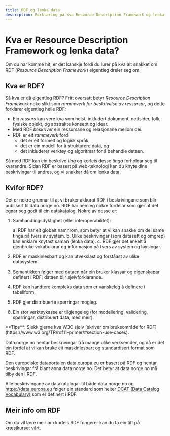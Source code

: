 ```yaml
---
title: RDF og lenka data
description: Forklaring på kva Resource Description Framework og lenka data er og kvifor data.norge.no brukar det.
---
```


# Kva er Resource Description Framework og lenka data?

Om du har komme hit, er det kanskje fordi du lurer på kva alt snakket om RDF (_Resource Description Framework_) eigentleg dreier seg om.

## Kva er RDF?

Så kva er då eigentleg RDF? Fritt oversatt betyr _Resource Description Framework_ noko slikt som _rammeverk for beskrivelse av ressursar_, og dette forklarer eigentleg heile RDF:

- Ein _ressurs_ kan vere kva som helst, inkludert dokument, nettsider, folk, fysiske objekt, og abstrakte konsept og idear.
- Med RDF _beskriver_ ein ressursane og relasjonane mellom dei.
- RDF er eit _rammeverk_ fordi
    - det er eit formelt og logisk språk,
    - det er ein modell for å strukturere data, og
    - det inkluderer verktøy og algoritmar for å behandle dataen.

Så med RDF kan ein beskrive _ting_ og korleis desse _tinga_ forholdar seg til kvarandre.
Sidan RDF er basert på web-teknologi kan du knyte dine beskrivingar til andres, og vi snakkar då om lenka data.

## Kvifor RDF?

Det er nokre grunnar til at vi bruker akkurat RDF i beskrivingane som blir publisert til data.norge.no.
RDF har nemleg nokre fordelar som gjer at det egnar seg godt til ein datakatalog. Nokre av desse er:

1. Samhandlingsdyktighet (eller interoperabilitet):

    a. RDF har eit globalt namnrom, som betyr at vi kan snakke om dei same tinga på tvers av system.
    b. Ulike beskrivingar (som datasett og omgrep) kan enklare knytast saman (lenka data).
    c. RDF gjer det enkelt å gjenbruke vokabularar og informasjon på tvers av system og løysingar.

2. RDF er maskinlesbart og kan utvekslast og forståast av ulike datasystem.
3. Semantikken følger med dataen når ein bruker klassar og eigenskapar definert i RDF; dataen blir sjølvforklarande.
4. RDF kan handtere kompleks data som er vanskeleg å definere i tabellform.
5. RDF gjer distribuerte spørringar mogleg.
6. Ein stor verktøykasse er tilgjengeleg (for modellering, validering, spørringar, distribuert data, med meir).

<Alert size='sm'>
    **Tips**: Sjekk gjerne kva W3C sjølv [skriver om bruksområde for
    RDF](https://www.w3.org/TR/rdf11-primer/#section-use-cases).
</Alert>

Data.norge.no hentar beskrivingar frå mange ulike verksemder, og då er det ein fordel at vi kan bruke eit maskinlesbart og standardisert format som RDF.

Den europeiske dataportalen [data.europa.eu](https://data.europa.eu) er basert på RDF og hentar beskrivingar frå blant anna data.norge.no. Det betyr at data.norge.no må tilby den i RDF.

Alle beskrivingane av datakatalogar til både data.norge.no og https://data.europa.eu følger ein standard som heiter [DCAT (Data Catalog Vocabulary)](https://www.w3.org/TR/vocab-dcat-3/) som er definert i RDF.

## Meir info om RDF

Om du vil lære meir om korleis RDF fungerer kan du ta ein titt på [kræsjkurset vårt](/docs/sharing-data/rdf/rdf-crash-course).
